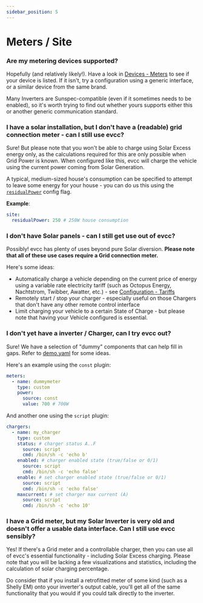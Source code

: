 ```yaml
---
sidebar_position: 5
---
```



# Meters / Site

### Are my metering devices supported?

Hopefully (and relatively likely!). Have a look in [Devices - Meters](/docs/devices/meters) to see if your device is listed.
If it isn't, try a configuration using a generic interface, or a similar device from the same brand.

Many Inverters are Sunspec-compatible (even if it sometimes needs to be enabled), so it's worth trying to find out whether yours supports either this or another generic communication standard.

### I have a solar installation, but I don't have a (readable) grid connection meter - can I still use evcc?

Sure! But please note that you won't be able to charge using Solar Excess energy only, as the calculations required for this are only possible when Grid Power is known.
When configured like this, evcc will charge the vehicle using the current power coming from Solar Generation.

A typical, medium-sized house's consumption can be specified to attempt to leave some energy for your house - you can do us this using the
[`residualPower`](/docs/reference/configuration/site#residualpower) config flag.

**Example**:

```yaml
site:
  residualPower: 250 # 250W house consumption
```

### I don't have Solar panels - can I still get use out of evcc?

Possibly! evcc has plenty of uses beyond pure Solar diversion. **Please note that all of these use cases require a Grid connection meter.**

Here's some ideas:

- Automatically charge a vehicle depending on the current price of energy using a variable rate electricity tariff (such as Octopus Energy, Nachtstrom, Twibber, Awatter, etc.) - see [Configuration - Tariffs](/docs/reference/configuration/tariffs)
- Remotely start / stop your charger - especially useful on those Chargers that don't have any other remote control interface
- Limit charging your vehicle to a certain State of Charge - but please note that having your Vehicle configured is essential.

### I don't yet have a inverter / Charger, can I try evcc out?

Sure! We have a selection of "dummy" components that can help fill in gaps. Refer to [demo.yaml](https://github.com/evcc-io/evcc/blob/master/cmd/demo.yaml) for some ideas.

Here's an example using the `const` plugin:

```yaml
meters:
  - name: dummymeter
    type: custom
    power:
      source: const
      value: 700 # 700W
```

And another one using the `script` plugin:

```yaml
chargers:
  - name: my_charger
    type: custom
    status: # charger status A..F
      source: script
      cmd: /bin/sh -c 'echo b'
    enabled: # charger enabled state (true/false or 0/1)
      source: script
      cmd: /bin/sh -c 'echo false'
    enable: # set charger enabled state (true/false or 0/1)
      source: script
      cmd: /bin/sh -c 'echo false'
    maxcurrent: # set charger max current (A)
      source: script
      cmd: /bin/sh -c 'echo 10'
```

### I have a Grid meter, but my Solar Inverter is very old and doesn't offer a usable data interface. Can I still use evcc sensibly?

Yes! If there's a Grid meter and a controllable charger, then you can use all of evcc's essential functionality - including Solar Excess charging.
Please note that you will be lacking a few visualizations and statistics, including the calculation of solar charging percentage.

Do consider that if you install a retrofitted meter of some kind (such as a Shelly EM) onto your inverter's output cable, you'll get all of the same functionality that you would
if you could talk directly to the inverter.
